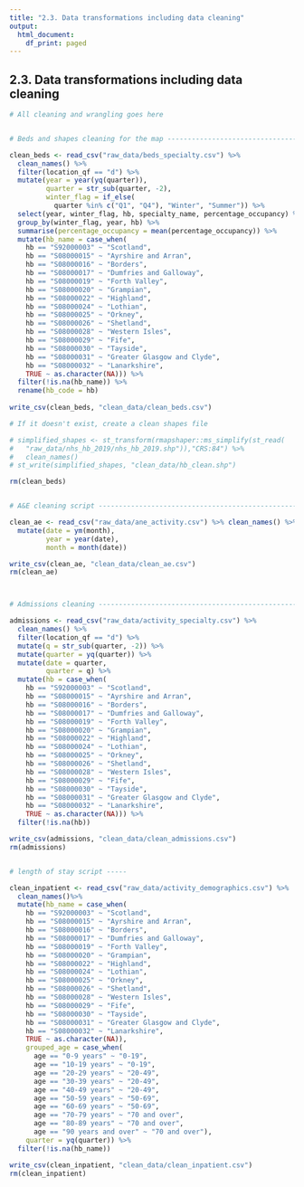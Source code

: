 ```yaml
---
title: "2.3. Data transformations including data cleaning"
output:
  html_document:
    df_print: paged
---
```


## 2.3. Data transformations including data cleaning

```r
# All cleaning and wrangling goes here


# Beds and shapes cleaning for the map ----------------------------------------

clean_beds <- read_csv("raw_data/beds_specialty.csv") %>%
  clean_names() %>% 
  filter(location_qf == "d") %>%
  mutate(year = year(yq(quarter)),
         quarter = str_sub(quarter, -2),
         winter_flag = if_else(
           quarter %in% c("Q1", "Q4"), "Winter", "Summer")) %>%
  select(year, winter_flag, hb, specialty_name, percentage_occupancy) %>%
  group_by(winter_flag, year, hb) %>%
  summarise(percentage_occupancy = mean(percentage_occupancy)) %>%
  mutate(hb_name = case_when(
    hb == "S92000003" ~ "Scotland",
    hb == "S08000015" ~ "Ayrshire and Arran",
    hb == "S08000016" ~ "Borders",
    hb == "S08000017" ~ "Dumfries and Galloway",
    hb == "S08000019" ~ "Forth Valley",
    hb == "S08000020" ~ "Grampian",
    hb == "S08000022" ~ "Highland",
    hb == "S08000024" ~ "Lothian",
    hb == "S08000025" ~ "Orkney",
    hb == "S08000026" ~ "Shetland",
    hb == "S08000028" ~ "Western Isles",
    hb == "S08000029" ~ "Fife",
    hb == "S08000030" ~ "Tayside",
    hb == "S08000031" ~ "Greater Glasgow and Clyde",
    hb == "S08000032" ~ "Lanarkshire",
    TRUE ~ as.character(NA))) %>%
  filter(!is.na(hb_name)) %>%
  rename(hb_code = hb)
  
write_csv(clean_beds, "clean_data/clean_beds.csv")

# If it doesn't exist, create a clean shapes file

# simplified_shapes <- st_transform(rmapshaper::ms_simplify(st_read(
#   "raw_data/nhs_hb_2019/nhs_hb_2019.shp")),"CRS:84") %>%
#   clean_names()
# st_write(simplified_shapes, "clean_data/hb_clean.shp")

rm(clean_beds)


# A&E cleaning script ---------------------------------------------------------

clean_ae <- read_csv("raw_data/ane_activity.csv") %>% clean_names() %>%
  mutate(date = ym(month),
         year = year(date),
         month = month(date))

write_csv(clean_ae, "clean_data/clean_ae.csv")
rm(clean_ae)



# Admissions cleaning -----------------------------------------------------

admissions <- read_csv("raw_data/activity_specialty.csv") %>%
  clean_names() %>%
  filter(location_qf == "d") %>%
  mutate(q = str_sub(quarter, -2)) %>%
  mutate(quarter = yq(quarter)) %>%
  mutate(date = quarter,
         quarter = q) %>%
  mutate(hb = case_when(
    hb == "S92000003" ~ "Scotland",
    hb == "S08000015" ~ "Ayrshire and Arran",
    hb == "S08000016" ~ "Borders",
    hb == "S08000017" ~ "Dumfries and Galloway",
    hb == "S08000019" ~ "Forth Valley",
    hb == "S08000020" ~ "Grampian",
    hb == "S08000022" ~ "Highland",
    hb == "S08000024" ~ "Lothian",
    hb == "S08000025" ~ "Orkney",
    hb == "S08000026" ~ "Shetland",
    hb == "S08000028" ~ "Western Isles",
    hb == "S08000029" ~ "Fife",
    hb == "S08000030" ~ "Tayside",
    hb == "S08000031" ~ "Greater Glasgow and Clyde",
    hb == "S08000032" ~ "Lanarkshire",
    TRUE ~ as.character(NA))) %>%
  filter(!is.na(hb))

write_csv(admissions, "clean_data/clean_admissions.csv")
rm(admissions)


# length of stay script -----

clean_inpatient <- read_csv("raw_data/activity_demographics.csv") %>%
  clean_names()%>%
  mutate(hb_name = case_when(
    hb == "S92000003" ~ "Scotland",
    hb == "S08000015" ~ "Ayrshire and Arran",
    hb == "S08000016" ~ "Borders",
    hb == "S08000017" ~ "Dumfries and Galloway",
    hb == "S08000019" ~ "Forth Valley",
    hb == "S08000020" ~ "Grampian",
    hb == "S08000022" ~ "Highland",
    hb == "S08000024" ~ "Lothian",
    hb == "S08000025" ~ "Orkney",
    hb == "S08000026" ~ "Shetland",
    hb == "S08000028" ~ "Western Isles",
    hb == "S08000029" ~ "Fife",
    hb == "S08000030" ~ "Tayside",
    hb == "S08000031" ~ "Greater Glasgow and Clyde",
    hb == "S08000032" ~ "Lanarkshire",
    TRUE ~ as.character(NA)),
    grouped_age = case_when(
      age == "0-9 years" ~ "0-19",
      age == "10-19 years" ~ "0-19",
      age == "20-29 years" ~ "20-49",
      age == "30-39 years" ~ "20-49",
      age == "40-49 years" ~ "20-49",
      age == "50-59 years" ~ "50-69",
      age == "60-69 years" ~ "50-69",
      age == "70-79 years" ~ "70 and over",
      age == "80-89 years" ~ "70 and over",
      age == "90 years and over" ~ "70 and over"),
    quarter = yq(quarter)) %>%
  filter(!is.na(hb_name))

write_csv(clean_inpatient, "clean_data/clean_inpatient.csv")
rm(clean_inpatient)
```
